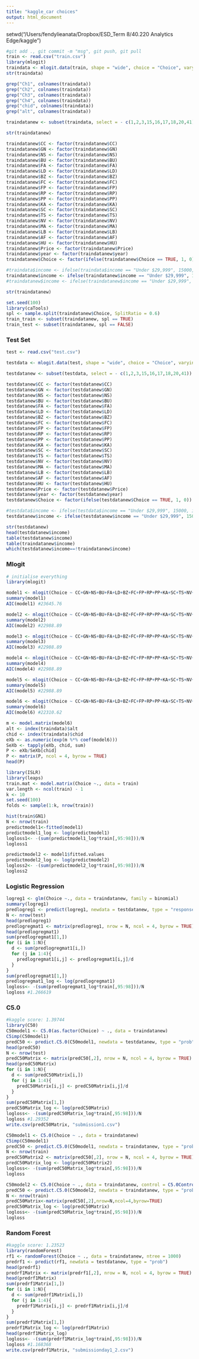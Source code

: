 ```yaml
---
title: "kaggle_car choices"
output: html_document
---
```

setwd("/Users/fendylieanata/Dropbox/ESD_Term 8/40.220 Analytics Edge/kaggle")
```r
#git add ., git commit -m "msg", git push, git pull
train <- read.csv("train.csv")
library(mlogit)
traindata <- mlogit.data(train, shape = "wide", choice = "Choice", varying = c(4:83), sep = "", alt.levels = c("Ch1","Ch2","Ch3","Ch4"), id.var = "Case")
str(traindata)

grep("Ch1", colnames(traindata))
grep("Ch2", colnames(traindata))
grep("Ch3", colnames(traindata))
grep("Ch4", colnames(traindata))
grep("chid", colnames(traindata))
grep("alt", colnames(traindata))

traindatanew <- subset(traindata, select = - c(1,2,3,15,16,17,18,20,41))

str(traindatanew)

traindatanew$CC <- factor(traindatanew$CC)
traindatanew$GN <- factor(traindatanew$GN)
traindatanew$NS <- factor(traindatanew$NS)
traindatanew$BU <- factor(traindatanew$BU)
traindatanew$FA <- factor(traindatanew$FA)
traindatanew$LD <- factor(traindatanew$LD)
traindatanew$BZ <- factor(traindatanew$BZ)
traindatanew$FC <- factor(traindatanew$FC)
traindatanew$FP <- factor(traindatanew$FP)
traindatanew$RP <- factor(traindatanew$RP)
traindatanew$PP <- factor(traindatanew$PP)
traindatanew$KA <- factor(traindatanew$KA)
traindatanew$SC <- factor(traindatanew$SC)
traindatanew$TS <- factor(traindatanew$TS)
traindatanew$NV <- factor(traindatanew$NV)
traindatanew$MA <- factor(traindatanew$MA)
traindatanew$LB <- factor(traindatanew$LB)
traindatanew$AF <- factor(traindatanew$AF)
traindatanew$HU <- factor(traindatanew$HU)
traindatanew$Price <- factor(traindatanew$Price)
traindatanew$year <- factor(traindatanew$year)
traindatanew$Choice <- factor(ifelse(traindatanew$Choice == TRUE, 1, 0))

#traindata$income <- ifelse(traindata$income == "Under $29,999", 15000, ifelse(traindata$income == "$30,000 to $39,999", 35000, ifelse(traindata$income =="$40,000 to $49,999", 45000, ifelse(traindata$income =="$50,000 to $59,999", 55000, ifelse(traindata$income =="$60,000 to $69,999", 65000, ifelse(traindata$income =="$70,000 to $79,999", 75000, ifelse(traindata$income =="$80,000 to $89,999", 85000, ifelse(traindata$income =="$90,000 to $99,999", 95000, ifelse(traindata$income =="$100,000 to $109,999", 105000, ifelse(traindata$income == "$110,000 to $119,999", 115000, ifelse(traindata$income == "$120,000 to $129,999", 125000, ifelse(traindata$income == "$130,000 to $139,999", 135000, ifelse(traindata$income == "$140,000 to $149,999", 145000, ifelse(traindata$income == "$150,000 to $159,999", 155000, ifelse(traindata$income == "$160,000 to $169,999", 165000, ifelse(traindata$income == "$170,000 to $179,999", 175000, ifelse(traindata$income == "$180,000 to $189,999", 185000, ifelse(traindata$income == "$190,000 to $199,999", 195000, ifelse(traindata$income == "$200,000 to $209,999", 205000, ifelse(traindata$income == "$220,000 to $229,999", 225000, ifelse(traindata$income == "$230,000 to $239,999", 235000, ifelse(traindata$income == "$250,000 to $259,999", 255000, ifelse(traindata$income == "$270,000 to $279,999", 275000, ifelse(traindata$income == "$300,000 & Over", 320000, 0))))))))))))))))))))))))
traindatanew$income <- ifelse(traindatanew$income == "Under $29,999", 15000, ifelse(traindatanew$income == "$30,000 to $39,999", 35000, ifelse(traindatanew$income =="$40,000 to $49,999", 45000, ifelse(traindatanew$income =="$50,000 to $59,999", 55000, ifelse(traindatanew$income =="$60,000 to $69,999", 65000, ifelse(traindatanew$income =="$70,000 to $79,999", 75000, ifelse(traindatanew$income =="$80,000 to $89,999", 85000, ifelse(traindatanew$income =="$90,000 to $99,999", 95000, ifelse(traindatanew$income =="$100,000 to $109,999", 105000, ifelse(traindatanew$income == "$110,000 to $119,999", 115000, ifelse(traindatanew$income == "$120,000 to $129,999", 125000, ifelse(traindatanew$income == "$130,000 to $139,999", 135000, ifelse(traindatanew$income == "$140,000 to $149,999", 145000, ifelse(traindatanew$income == "$150,000 to $159,999", 155000, ifelse(traindatanew$income == "$160,000 to $169,999", 165000, ifelse(traindatanew$income == "$170,000 to $179,999", 175000, ifelse(traindatanew$income == "$180,000 to $189,999", 185000, ifelse(traindatanew$income == "$190,000 to $199,999", 195000, ifelse(traindatanew$income == "$200,000 to $209,999", 205000, ifelse(traindatanew$income == "$220,000 to $229,999", 225000, ifelse(traindatanew$income == "$230,000 to $239,999", 235000, ifelse(traindatanew$income == "$250,000 to $259,999", 255000, ifelse(traindatanew$income == "$270,000 to $279,999", 275000, ifelse(traindatanew$income == "$300,000 & Over", 320000, 0))))))))))))))))))))))))
#traindatanew$income <- ifelse(traindatanew$income == "Under $29,999", 1, ifelse(traindatanew$income == "$30,000 to $39,999", 2, ifelse(traindatanew$income =="$40,000 to $49,999", 3, ifelse(traindatanew$income =="$50,000 to $59,999", 4, ifelse(traindatanew$income =="$60,000 to $69,999", 5, ifelse(traindatanew$income =="$70,000 to $79,999", 6, ifelse(traindatanew$income =="$80,000 to $89,999", 7, ifelse(traindatanew$income =="$90,000 to $99,999", 8, ifelse(traindatanew$income =="$100,000 to $109,999", 9, ifelse(traindatanew$income == "$110,000 to $119,999", 10, ifelse(traindatanew$income == "$120,000 to $129,999", 11, ifelse(traindatanew$income == "$130,000 to $139,999", 12, ifelse(traindatanew$income == "$140,000 to $149,999", 13, ifelse(traindatanew$income == "$150,000 to $159,999", 14, ifelse(traindatanew$income == "$160,000 to $169,999", 15, ifelse(traindatanew$income == "$170,000 to $179,999", 16, ifelse(traindatanew$income == "$180,000 to $189,999", 17, ifelse(traindatanew$income == "$190,000 to $199,999", 18, ifelse(traindatanew$income == "$200,000 to $209,999", 19, ifelse(traindatanew$income == "$220,000 to $229,999", 20, ifelse(traindatanew$income == "$230,000 to $239,999", 21, ifelse(traindatanew$income == "$250,000 to $259,999", 22, ifelse(traindatanew$income == "$270,000 to $279,999", 23, ifelse(traindatanew$income == "$300,000 & Over", 24, 0))))))))))))))))))))))))

str(traindatanew)

set.seed(100)
library(caTools)
spl <- sample.split(traindatanew$Choice, SplitRatio = 0.6)
train_train <- subset(traindatanew, spl == TRUE)
train_test <- subset(traindatanew, spl == FALSE)
```

### Test Set
```r
test <- read.csv("test.csv")

testdata <- mlogit.data(test, shape = "wide", choice = "Choice", varying = c(4:83), sep = "", alt.levels = c("Ch1","Ch2","Ch3","Ch4"), id.var = "Case")

testdatanew <- subset(testdata, select = - c(1,2,3,15,16,17,18,20,41))

testdatanew$CC <- factor(testdatanew$CC)
testdatanew$GN <- factor(testdatanew$GN)
testdatanew$NS <- factor(testdatanew$NS)
testdatanew$BU <- factor(testdatanew$BU)
testdatanew$FA <- factor(testdatanew$FA)
testdatanew$LD <- factor(testdatanew$LD)
testdatanew$BZ <- factor(testdatanew$BZ)
testdatanew$FC <- factor(testdatanew$FC)
testdatanew$FP <- factor(testdatanew$FP)
testdatanew$RP <- factor(testdatanew$RP)
testdatanew$PP <- factor(testdatanew$PP)
testdatanew$KA <- factor(testdatanew$KA)
testdatanew$SC <- factor(testdatanew$SC)
testdatanew$TS <- factor(testdatanew$TS)
testdatanew$NV <- factor(testdatanew$NV)
testdatanew$MA <- factor(testdatanew$MA)
testdatanew$LB <- factor(testdatanew$LB)
testdatanew$AF <- factor(testdatanew$AF)
testdatanew$HU <- factor(testdatanew$HU)
testdatanew$Price <- factor(testdatanew$Price)
testdatanew$year <- factor(testdatanew$year)
testdatanew$Choice <- factor(ifelse(testdatanew$Choice == TRUE, 1, 0))

#testdata$income <- ifelse(testdata$income == "Under $29,999", 15000, ifelse(testdata$income == "$30,000 to $39,999", 35000, ifelse(testdata$income =="$40,000 to $49,999", 45000, ifelse(testdata$income =="$50,000 to $59,999", 55000, ifelse(testdata$income =="$60,000 to $69,999", 65000, ifelse(testdata$income =="$70,000 to $79,999", 75000, ifelse(testdata$income =="$80,000 to $89,999", 85000, ifelse(testdata$income =="$90,000 to $99,999", 95000, ifelse(testdata$income =="$100,000 to $109,999", 105000, ifelse(testdata$income == "$110,000 to $119,999", 115000, ifelse(testdata$income == "$120,000 to $129,999", 125000, ifelse(testdata$income == "$130,000 to $139,999", 135000, ifelse(testdata$income == "$140,000 to $149,999", 145000, ifelse(testdata$income == "$150,000 to $159,999", 155000, ifelse(testdata$income == "$160,000 to $169,999", 165000, ifelse(testdata$income == "$170,000 to $179,999", 175000, ifelse(testdata$income == "$180,000 to $189,999", 185000, ifelse(testdata$income == "$190,000 to $199,999", 195000, ifelse(testdata$income == "$200,000 to $209,999", 205000, ifelse(testdata$income == "$220,000 to $229,999", 225000, ifelse(testdata$income == "$230,000 to $239,999", 235000, ifelse(testdata$income == "$250,000 to $259,999", 255000, ifelse(testdata$income == "$270,000 to $279,999", 275000, ifelse(testdata$income == "$300,000 & Over", 320000, 0))))))))))))))))))))))))
testdatanew$income <- ifelse(testdatanew$income == "Under $29,999", 15000, ifelse(testdatanew$income == "$30,000 to $39,999", 35000, ifelse(testdatanew$income =="$40,000 to $49,999", 45000, ifelse(testdatanew$income =="$50,000 to $59,999", 55000, ifelse(testdatanew$income =="$60,000 to $69,999", 65000, ifelse(testdatanew$income =="$70,000 to $79,999", 75000, ifelse(testdatanew$income =="$80,000 to $89,999", 85000, ifelse(testdatanew$income =="$90,000 to $99,999", 95000, ifelse(testdatanew$income =="$100,000 to $109,999", 105000, ifelse(testdatanew$income == "$110,000 to $119,999", 115000, ifelse(testdatanew$income == "$120,000 to $129,999", 125000, ifelse(testdatanew$income == "$130,000 to $139,999", 135000, ifelse(testdatanew$income == "$140,000 to $149,999", 145000, ifelse(testdatanew$income == "$150,000 to $159,999", 155000, ifelse(testdatanew$income == "$160,000 to $169,999", 165000, ifelse(testdatanew$income == "$170,000 to $179,999", 175000, ifelse(testdatanew$income == "$180,000 to $189,999", 185000, ifelse(testdatanew$income == "$190,000 to $199,999", 195000, ifelse(testdatanew$income == "$200,000 to $209,999", 205000, ifelse(testdatanew$income == "$220,000 to $229,999", 225000, ifelse(testdatanew$income == "$230,000 to $239,999", 235000, ifelse(testdatanew$income == "$250,000 to $259,999", 255000, ifelse(testdatanew$income == "$270,000 to $279,999", 275000, ifelse(testdatanew$income == "$300,000 & Over", 320000, 0))))))))))))))))))))))))

str(testdatanew)
head(testdatanew$income)
table(testdatanew$income)
table(traindatanew$income)
which(testdatanew$income==!traindatanew$income)
```

### Mlogit
```r
# initialise everything
library(mlogit)

model1 <- mlogit(Choice ~ CC+GN+NS+BU+FA+LD+BZ+FC+FP+RP+PP+KA+SC+TS+NV+MA+LB+AF+HU+Price-1, data = traindata)
summary(model1)
AIC(model1) #23645.76

model2 <- mlogit(Choice ~ CC+GN+NS+BU+FA+LD+BZ+FC+FP+RP+PP+KA+SC+TS+NV+MA+LB+AF+HU+Price, reflevel = "Ch1", data = traindata)
summary(model2)
AIC(model2) #22988.89

model3 <- mlogit(Choice ~ CC+GN+NS+BU+FA+LD+BZ+FC+FP+RP+PP+KA+SC+TS+NV+MA+LB+AF+HU+Price, reflevel = "Ch2", data = traindata)
summary(model3)
AIC(model3) #22988.89

model4 <- mlogit(Choice ~ CC+GN+NS+BU+FA+LD+BZ+FC+FP+RP+PP+KA+SC+TS+NV+MA+LB+AF+HU+Price, reflevel = "Ch3", data = traindata)
summary(model4)
AIC(model4) #22988.89

model5 <- mlogit(Choice ~ CC+GN+NS+BU+FA+LD+BZ+FC+FP+RP+PP+KA+SC+TS+NV+MA+LB+AF+HU+Price, reflevel = "Ch4", data = traindata)
summary(model5)
AIC(model5) #22988.89

model6 <- mlogit(Choice ~ CC+GN+NS+BU+FA+LD+BZ+FC+FP+RP+PP+KA+SC+TS+NV+MA+LB+AF+HU+Price | income + segment + educ + miles + age + region + Urb + ppark + night, data = traindata)
summary(model6)
AIC(model6) #22310.62

m <- model.matrix(model6)
alt <- index(traindata)$alt
chid <- index(traindata)$chid
eXb <- as.numeric(exp(m %*% coef(model6)))
SeXb <- tapply(eXb, chid, sum)
P <- eXb/SeXb[chid]
P <- matrix(P, ncol = 4, byrow = TRUE)
head(P)
```

```r
library(ISLR)
library(leaps)
train.mat <- model.matrix(Choice ~., data = train)
var.length <- ncol(train) - 1
k <- 10
set.seed(100)
folds <- sample(1:k, nrow(train))

hist(train$GN1)
N <- nrow(train)
predictmodel1<-fitted(model1)
predictmodel1_log <- log(predictmodel1)
logloss1<- -(sum(predictmodel1_log*train[,95:98]))/N
logloss1

predictmodel2 <- model1$fitted.values
predictmodel2_log <- log(predictmodel2)
logloss2<- -(sum(predictmodel2_log*train[,95:98]))/N
logloss2
```

### Logistic Regression
```r
logreg1 <- glm(Choice ~., data = traindatanew, family = binomial)
summary(logreg1)
predlogreg1 <- predict(logreg1, newdata = testdatanew, type = "response")
N <- nrow(test)
head(predlogreg1)
predlogregmat1 <- matrix(predlogreg1, nrow = N, ncol = 4, byrow = TRUE)
head(predlogregmat1)
sum(predlogregmat1[1,])
for (i in 1:N){
  d <- sum(predlogregmat1[i,])
  for (j in 1:4){
    predlogregmat1[i,j] <- predlogregmat1[i,j]/d
  }
}
sum(predlogregmat1[1,])
predlogregmat1_log <- log(predlogregmat1)
logloss<- -(sum(predlogregmat1_log*train[,95:98]))/N
logloss #1.266619
```

### C5.0
```r
#kaggle score: 1.39744
library(C50)
C50model1 <- C5.0(as.factor(Choice) ~ ., data = traindatanew)
C5imp(C50model1)
predC50 <- predict.C5.0(C50model1, newdata = testdatanew, type = "prob")
head(predC50)
N <- nrow(test)
predC50Matrix <- matrix(predC50[,2], nrow = N, ncol = 4, byrow = TRUE)
head(predC50Matrix)
for (i in 1:N){
  d <- sum(predC50Matrix[i,])
  for (j in 1:4){
    predC50Matrix[i,j] <- predC50Matrix[i,j]/d
  }
}
sum(predC50Matrix[1,])
predC50Matrix_log <- log(predC50Matrix)
logloss<- -(sum(predC50Matrix_log*train[,95:98]))/N
logloss #1.29352
write.csv(predC50Matrix, "submission1.csv")

C50model1 <- C5.0(Choice ~ ., data = traindatanew)
C5imp(C50model1)
predC50 <- predict.C5.0(C50model1, newdata = traindatanew, type = "prob")
N <- nrow(train)
predC50Matrix2 <- matrix(predC50[,2], nrow = N, ncol = 4, byrow = TRUE)
predC50Matrix_log <- log(predC50Matrix2)
logloss<- -(sum(predC50Matrix_log*train[,95:98]))/N
logloss

C50model2 <- C5.0(Choice ~ ., data = traindatanew, control = C5.0Control(winnow = TRUE))
predC50 <- predict.C5.0(C50model2, newdata = traindatanew, type = "prob")
N <- nrow(train)
predC50Matrix<-matrix(predC50[,2],nrow=N,ncol=4,byrow=TRUE)
predC50Matrix_log <- log(predC50Matrix)
logloss<- -(sum(predC50Matrix_log*train[,95:98]))/N
logloss
```

### Random Forest
```r
#kaggle score: 1.23523
library(randomForest)
rf1 <- randomForest(Choice ~ ., data = traindatanew, ntree = 1000)
predrf1 <- predict(rf1, newdata = testdatanew, type = "prob")
head(predrf1)
predrf1Matrix <- matrix(predrf1[,2], nrow = N, ncol = 4, byrow = TRUE)
head(predrf1Matrix)
sum(predrf1Matrix[1,])
for (i in 1:N){
  d <- sum(predrf1Matrix[i,])
  for (j in 1:4){
    predrf1Matrix[i,j] <- predrf1Matrix[i,j]/d
  }
}
sum(predrf1Matrix[1,])
predrf1Matrix_log <- log(predrf1Matrix)
head(predrf1Matrix_log)
logloss<- -(sum(predrf1Matrix_log*train[,95:98]))/N
logloss #1.168368
write.csv(predrf1Matrix, "submissionday1_2.csv")

```
